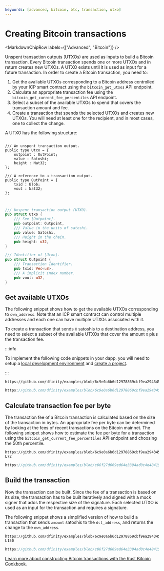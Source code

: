 ```yaml
---
keywords: [advanced, bitcoin, btc, transaction, utxo]
---
```



# Creating Bitcoin transactions

<MarkdownChipRow labels={["Advanced", "Bitcoin"]} />

Unspent transaction outputs (UTXOs) are used as inputs to build a Bitcoin transaction. Every Bitcoin transaction spends one or more UTXOs and in return creates new UTXOs. A UTXO exists until it is used as input for a future transaction. In order to create a Bitcoin transaction, you need to:

1. Get the available UTXOs corresponding to a Bitcoin address controlled by your ICP smart contract using the `bitcoin_get_utxos` API endpoint.
2. Calculate an appropriate transaction fee using the `bitcoin_get_current_fee_percentiles` API endpoint.
3. Select a subset of the available UTXOs to spend that covers the transaction amount and fee.
4. Create a transaction that spends the selected UTXOs and creates new UTXOs. You will need at least one for the recipient, and in most cases, one to collect the change.

A UTXO has the following structure:

<Tabs groupId="language">
<TabItem value="motoko" label="Motoko" default>

```motoko no-repl

/// An unspent transaction output.
public type Utxo = {
    outpoint : OutPoint;
    value : Satoshi;
    height : Nat32;
};

/// A reference to a transaction output.
public type OutPoint = {
    txid : Blob;
    vout : Nat32;
};


```

</TabItem>
<TabItem value="rust" label="Rust">

```rust

/// Unspent transaction output (UTXO).
pub struct Utxo {
    /// See [Outpoint].
    pub outpoint: Outpoint,
    /// Value in the units of satoshi.
    pub value: Satoshi,
    /// Height in the chain.
    pub height: u32,
}

/// Identifier of [Utxo].
pub struct Outpoint {
    /// Transaction Identifier.
    pub txid: Vec<u8>,
    /// A implicit index number.
    pub vout: u32,
}

```

</TabItem>
</Tabs>


## Get available UTXOs

The following snippet shows how to get the available UTXOs corresponding to `own_address`. Note that an ICP smart contract can control multiple addresses and each one can have multiple UTXOs associated with it.

To create a transaction that sends `X` satoshis to a destination address, you need to select a subset of the available UTXOs that cover the amount `X` plus the transaction fee.

:::info

To implement the following code snippets in your dapp, you will need to setup a [local development environment](btc-dev-env.mdx) and [create a project](btc-dev-env.mdx).

:::

<Tabs groupId="language">
<TabItem value="motoko" label="Motoko" default>

```motoko no-repl reference
https://github.com/dfinity/examples/blob/6c9e0a6b6d12978869cbf9ea2943452518909728/motoko/basic_bitcoin/src/basic_bitcoin/src/BitcoinWallet.mo#L49
```

</TabItem>
<TabItem value="rust" label="Rust">

```rust reference
https://github.com/dfinity/examples/blob/6c9e0a6b6d12978869cbf9ea2943452518909728/rust/basic_bitcoin/src/basic_bitcoin/src/bitcoin_wallet.rs#L25-L28
```

</TabItem>
</Tabs>


## Calculate transaction fee per byte

The transaction fee of a Bitcoin transaction is calculated based on the size of the transaction in bytes. An appropriate fee per byte can be determined by looking at the fees of recent transactions on the Bitcoin mainnet. The following snippet shows how to estimate the fee per byte for a transaction using the `bitcoin_get_current_fee_percentiles` API endpoint and choosing the 50th percentile.

<Tabs groupId="language">
<TabItem value="motoko" label="Motoko" default>

```motoko no-repl reference
https://github.com/dfinity/examples/blob/6c9e0a6b6d12978869cbf9ea2943452518909728/motoko/basic_bitcoin/src/basic_bitcoin/src/BitcoinWallet.mo#L61-L72

```

</TabItem>
<TabItem value="rust" label="Rust">

```rust reference
https://github.com/dfinity/examples/blob/c06f27d669ed64e3394ad0c4e484157d1b48209d/rust/basic_bitcoin/src/common.rs#L105-L131
```

</TabItem>
</Tabs>

## Build the transaction

Now the transaction can be built. Since the fee of a transaction is based on its size, the transaction has to be built iteratively and signed with a mock signer that adds the respective size of the signature. Each selected UTXO is used as an input for the transaction and requires a signature.

The following snippet shows a simplified version of how to build a transaction that sends `amount` satoshis to the `dst_address`, and returns the change to the `own_address`.

<Tabs groupId="language">
<TabItem value="motoko" label="Motoko" default>

```motoko no-repl reference
https://github.com/dfinity/examples/blob/6c9e0a6b6d12978869cbf9ea2943452518909728/motoko/basic_bitcoin/src/basic_bitcoin/src/BitcoinWallet.mo#L107-L150
```

</TabItem>
<TabItem value="rust" label="Rust">

```rust reference
https://github.com/dfinity/examples/blob/c06f27d669ed64e3394ad0c4e484157d1b48209d/rust/basic_bitcoin/src/common.rs#L11-L103
```

[Learn more about constructing Bitcoin transactions with the Rust Bitcoin Cookbook](https://rust-bitcoin.org/book/intro.html).

</TabItem>
</Tabs>
